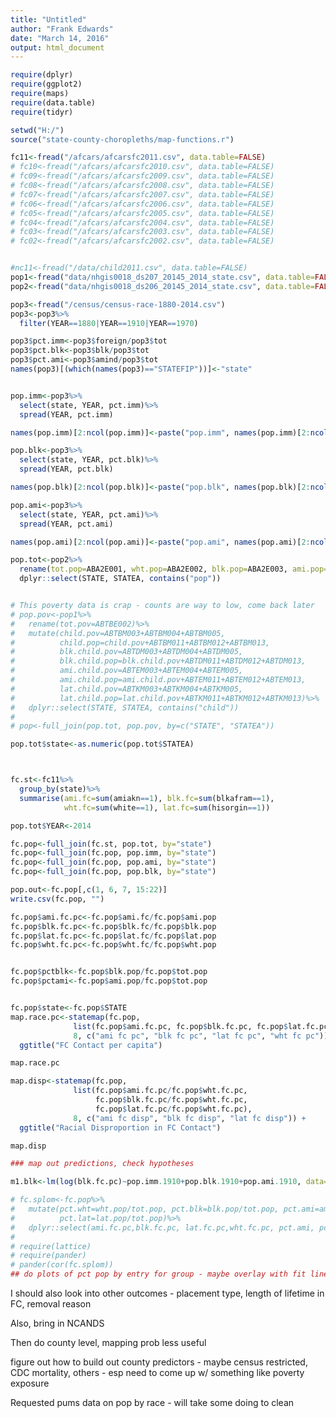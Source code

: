 ```yaml
---
title: "Untitled"
author: "Frank Edwards"
date: "March 14, 2016"
output: html_document
---
```


```r
require(dplyr)
require(ggplot2)
require(maps)
require(data.table)
require(tidyr)

setwd("H:/")
source("state-county-choropleths/map-functions.r")

fc11<-fread("/afcars/afcarsfc2011.csv", data.table=FALSE)
# fc10<-fread("/afcars/afcarsfc2010.csv", data.table=FALSE)
# fc09<-fread("/afcars/afcarsfc2009.csv", data.table=FALSE)
# fc08<-fread("/afcars/afcarsfc2008.csv", data.table=FALSE)
# fc07<-fread("/afcars/afcarsfc2007.csv", data.table=FALSE)
# fc06<-fread("/afcars/afcarsfc2006.csv", data.table=FALSE)
# fc05<-fread("/afcars/afcarsfc2005.csv", data.table=FALSE)
# fc04<-fread("/afcars/afcarsfc2004.csv", data.table=FALSE)
# fc03<-fread("/afcars/afcarsfc2003.csv", data.table=FALSE)
# fc02<-fread("/afcars/afcarsfc2002.csv", data.table=FALSE)


#nc11<-fread("/data/child2011.csv", data.table=FALSE)
pop1<-fread("data/nhgis0018_ds207_20145_2014_state.csv", data.table=FALSE)
pop2<-fread("data/nhgis0018_ds206_20145_2014_state.csv", data.table=FALSE)

pop3<-fread("/census/census-race-1880-2014.csv")
pop3<-pop3%>%
  filter(YEAR==1880|YEAR==1910|YEAR==1970)

pop3$pct.imm<-pop3$foreign/pop3$tot
pop3$pct.blk<-pop3$blk/pop3$tot
pop3$pct.ami<-pop3$amind/pop3$tot
names(pop3)[(which(names(pop3)=="STATEFIP"))]<-"state"


pop.imm<-pop3%>%
  select(state, YEAR, pct.imm)%>%
  spread(YEAR, pct.imm)

names(pop.imm)[2:ncol(pop.imm)]<-paste("pop.imm", names(pop.imm)[2:ncol(pop.imm)], sep=".")

pop.blk<-pop3%>%
  select(state, YEAR, pct.blk)%>%
  spread(YEAR, pct.blk)

names(pop.blk)[2:ncol(pop.blk)]<-paste("pop.blk", names(pop.blk)[2:ncol(pop.blk)], sep=".")

pop.ami<-pop3%>%
  select(state, YEAR, pct.ami)%>%
  spread(YEAR, pct.ami)

names(pop.ami)[2:ncol(pop.ami)]<-paste("pop.ami", names(pop.ami)[2:ncol(pop.ami)], sep=".")

pop.tot<-pop2%>%
  rename(tot.pop=ABA2E001, wht.pop=ABA2E002, blk.pop=ABA2E003, ami.pop=ABA2E004, lat.pop=ABBAE012)%>%
  dplyr::select(STATE, STATEA, contains("pop"))


# This poverty data is crap - counts are way to low, come back later
# pop.pov<-pop1%>%
#   rename(tot.pov=ABTBE002)%>%
#   mutate(child.pov=ABTBM003+ABTBM004+ABTBM005,
#          child.pop=child.pov+ABTBM011+ABTBM012+ABTBM013,
#          blk.child.pov=ABTDM003+ABTDM004+ABTDM005,
#          blk.child.pop=blk.child.pov+ABTDM011+ABTDM012+ABTDM013,
#          ami.child.pov=ABTEM003+ABTEM004+ABTEM005,
#          ami.child.pop=ami.child.pov+ABTEM011+ABTEM012+ABTEM013,
#          lat.child.pov=ABTKM003+ABTKM004+ABTKM005,
#          lat.child.pop=lat.child.pov+ABTKM011+ABTKM012+ABTKM013)%>%
#   dplyr::select(STATE, STATEA, contains("child"))
# 
# pop<-full_join(pop.tot, pop.pov, by=c("STATE", "STATEA"))

pop.tot$state<-as.numeric(pop.tot$STATEA)



fc.st<-fc11%>%
  group_by(state)%>%
  summarise(ami.fc=sum(amiakn==1), blk.fc=sum(blkafram==1),
            wht.fc=sum(white==1), lat.fc=sum(hisorgin==1))

pop.tot$YEAR<-2014

fc.pop<-full_join(fc.st, pop.tot, by="state")
fc.pop<-full_join(fc.pop, pop.imm, by="state")
fc.pop<-full_join(fc.pop, pop.ami, by="state")
fc.pop<-full_join(fc.pop, pop.blk, by="state")

pop.out<-fc.pop[,c(1, 6, 7, 15:22)]
write.csv(fc.pop, "")

```

```r

fc.pop$ami.fc.pc<-fc.pop$ami.fc/fc.pop$ami.pop
fc.pop$blk.fc.pc<-fc.pop$blk.fc/fc.pop$blk.pop
fc.pop$lat.fc.pc<-fc.pop$lat.fc/fc.pop$lat.pop
fc.pop$wht.fc.pc<-fc.pop$wht.fc/fc.pop$wht.pop


fc.pop$pctblk<-fc.pop$blk.pop/fc.pop$tot.pop
fc.pop$pctami<-fc.pop$ami.pop/fc.pop$tot.pop


fc.pop$state<-fc.pop$STATE
map.race.pc<-statemap(fc.pop, 
              list(fc.pop$ami.fc.pc, fc.pop$blk.fc.pc, fc.pop$lat.fc.pc, fc.pop$wht.fc.pc), 
              8, c("ami fc pc", "blk fc pc", "lat fc pc", "wht fc pc")) + 
  ggtitle("FC Contact per capita")

map.race.pc

map.disp<-statemap(fc.pop, 
              list(fc.pop$ami.fc.pc/fc.pop$wht.fc.pc, 
                   fc.pop$blk.fc.pc/fc.pop$wht.fc.pc, 
                   fc.pop$lat.fc.pc/fc.pop$wht.fc.pc), 
              8, c("ami fc disp", "blk fc disp", "lat fc disp")) +
  ggtitle("Racial Disproportion in FC Contact")

map.disp

### map out predictions, check hypotheses

m1.blk<-lm(log(blk.fc.pc)~pop.imm.1910+pop.blk.1910+pop.ami.1910, data=fc.pop)

# fc.splom<-fc.pop%>%
#   mutate(pct.wht=wht.pop/tot.pop, pct.blk=blk.pop/tot.pop, pct.ami=ami.pop/tot.pop,
#          pct.lat=lat.pop/tot.pop)%>%
#   dplyr::select(ami.fc.pc,blk.fc.pc, lat.fc.pc,wht.fc.pc, pct.ami, pct.blk, pct.lat, pct.wht)
# 
# require(lattice) 
# require(pander)
# pander(cor(fc.splom))
## do plots of pct pop by entry for group - maybe overlay with fit line from other groups?

```

I should also look into other outcomes - placement type, length of lifetime in FC, removal reason

Also, bring in NCANDS

Then do county level, mapping prob less useful

figure out how to build out county predictors - maybe census restricted, CDC mortality, others - esp need to come up w/ something like poverty exposure

Requested pums data on pop by race - will take some doing to clean
